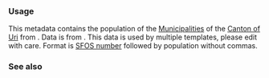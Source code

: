 {{NoteTA|G1=MediaWiki}}{{Documentation subpage}}
<!-- PLEASE ADD CATEGORIES AND INTERWIKIS AT THE BOTTOM OF THIS PAGE -->

=== Usage ===
This metadata contains the population of the [[Municipalities of Switzerland|Municipalities]] of the [[Canton of Uri]] from {{Swiss populations data CH-UR|TIMESTAMP}}. Data is from {{Swiss populations data CH-UR|Quelle}}. This data is used by multiple templates, please edit with care. Format is [[Community_Identification_Number#Switzerland|SFOS number]] followed by population without commas.

=== See also ===
<includeonly>{{Sandbox other||
<!-- CATEGORIES AND INTERWIKIS HERE, THANKS -->
[[Category:瑞士人口數據模板|Data CH-UR]]

}}</includeonly>